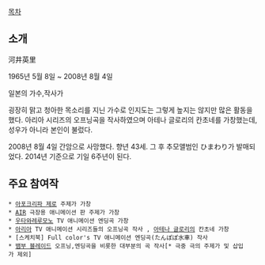 [[목차]]
== 소개 ==
河井英里

1965년 5월 8일 ~ 2008년 8월 4일

일본의 가수,작사가

굉장히 맑고 청아한 목소리를 지닌 가수로 인지도는 그렇게 높지는 않지만 많은 활동을 했다. 아리아 시리즈의 오프닝곡을 작사하였으며 아테나 글로리의 칸초네를 가창했는데, 성우가 아니라 본인이 불렀다. 

2008년 8월 4일 간암으로 사망했다. 향년 43세. 그 후 추모앨범인 ひまわり가 발매되었다. 2014년 기준으로 기일 6주년이 된다.

== 주요 참여작 ==
 * [[아포크리파 제로]] 주제가 가창
 * [[AIR]] 극장용 애니메이션 판 주제가 가창
 * [[우타와레루모노]] TV 애니메이션 엔딩곡 가창
 * [[아리아]] TV 애니메이션 시리즈들의 오프닝곡 작사 , [[아테나 글로리]]의 칸초네 가창
 * [스케치북] Full color's TV 애니메이션 엔딩곡(たんぽぽ水車) 작사
 * [[뱀부 블레이드]] 오프닝,엔딩곡을 비롯한 대부분의 곡 작사[* 극중 극의 주제가 및 삽입가 제외]
